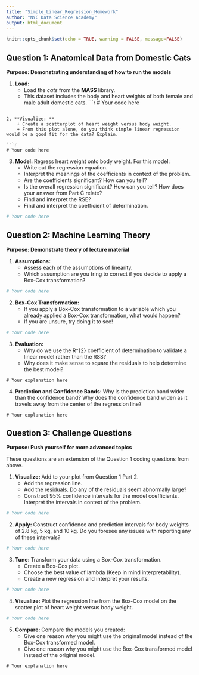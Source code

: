 ```yaml
---
title: "Simple_Linear_Regression_Homework"
author: "NYC Data Science Academy"
output: html_document
---
```

```r
knitr::opts_chunk$set(echo = TRUE, warning = FALSE, message=FALSE)
```

## Question 1: Anatomical Data from Domestic Cats
**Purpose: Demonstrating understanding of how to run the models**

1. **Load: ** 
    + Load the *cats* from the **MASS** library. 
    + This dataset includes the body and heart weights of both female and male adult domestic cats. 
```r
# Your code here

```

2. **Visualize: **
    + Create a scatterplot of heart weight versus body weight. 
    + From this plot alone, do you think simple linear regression would be a good fit for the data? Explain.

```r
# Your code here

```

3. **Model: ** Regress heart weight onto body weight. For this model:
      + Write out the regression equation.
      + Interpret the meanings of the coefficients in context of the problem.
      + Are the coefficients significant? How can you tell?
      + Is the overall regression significant? How can you tell? How does your answer from Part C relate?
      + Find and interpret the RSE?
      + Find and interpret the coefficient of determination.
    
```r
# Your code here

```

## Question 2: Machine Learning Theory
**Purpose: Demonstrate theory of lecture material**

1. **Assumptions: **
    + Assess each of the assumptions of linearity. 
    + Which assumption are you tring to correct if you decide to apply a Box-Cox transformation?

```r
# Your code here

```


2. **Box-Cox Transformation: ** 
    + If you apply a Box-Cox transformation to a variable which you already applied a Box-Cox transformation, what would happen? 
    + If you are unsure, try doing it to see!

```r
# Your code here

```


3. **Evaluation: ** 
    + Why do we use the R^{2} coefficient of determination to validate a linear model rather than the RSS? 
    + Why does it make sense to square the residuals to help determine the best model?

```text
# Your explanation here

```


4. **Prediction and Confidence Bands: ** Why is the prediction band wider than the confidence band? Why does the confidence band widen as it travels away from the center of the regression line?

```text
# Your explanation here

```

## Question 3: Challenge Questions
**Purpose: Push yourself for more advanced topics**

These questions are an extension of the Question 1 coding questions from above.

1. **Visualize: **Add to your plot from Question 1 Part 2. 
    + Add the regression line.
    + Add the residuals. Do any of the residuals seem abnormally large?
    + Construct 95% confidence intervals for the model coefficients. Interpret the intervals in context of the problem.

```r
# Your code here

```

2. **Apply: **Construct confidence and prediction intervals for body weights of 2.8 kg, 5 kg, and 10 kg. Do you foresee any issues with reporting any of these intervals?

```r
# Your code here

```

3. **Tune: **Transform your data using a Box-Cox transformation. 
    + Create a Box-Cox plot.
    + Choose the best value of lambda (Keep in mind interpretability).
    + Create a new regression and interpret your results.

```r
# Your code here

```

4. **Visualize: **Plot the regression line from the Box-Cox model on the scatter plot of heart weight versus body weight.

```r
# Your code here

```

5. **Compare: **Compare the models you created:
    + Give one reason why you might use the original model instead of the Box-Cox transformed model.
    + Give one reason why you might use the Box-Cox transformed model instead of the original model.

```text
# Your explanation here

```
